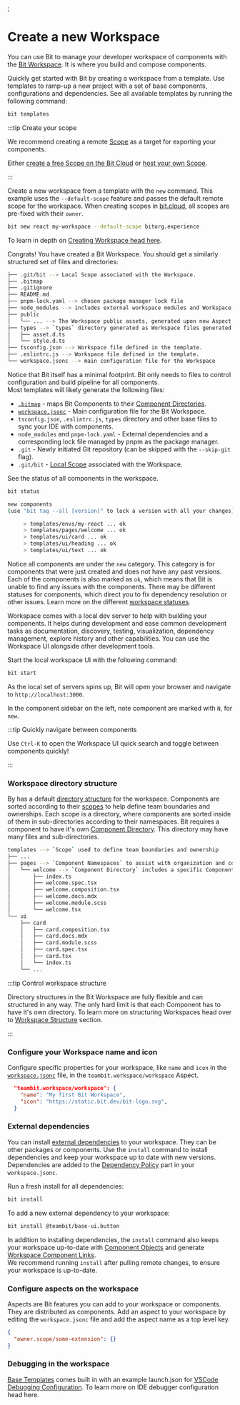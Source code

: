 ;

# Create a new Workspace

You can use Bit to manage your developer workspace of components with the [Bit Workspace](/workspace/workspace-overview). It is where you build and compose components.

Quickly get started with Bit by creating a workspace from a template. Use templates to ramp-up a new project with a set of base components, configurations and dependencies. See all available templates by running the following command:

```bash
bit templates
```

:::tip Create your scope

We recommend creating a remote [Scope](/scope/scope-overview) as a target for exporting your components.  

Either [create a free Scope on the Bit Cloud](https://bit.cloud) or [host your own Scope](/scope/running-a-scope-server).


:::

Create a new workspace from a template with the `new` command. This example uses the `--default-scope` feature and passes the default remote scope for the workspace. When creating scopes in [bit.cloud](https://bit.cloud), all scopes are pre-fixed with their `owner`.

```bash
bit new react my-workspace --default-scope bitorg.experience
```

To learn in depth on [Creating Workspace head here](/workspace/creating-workspaces).

Congrats! You have created a Bit Workspace. You should get a similarly structured set of files and directories:

```bash
├── .git/bit --> Local Scope associated with the Workspace.
├── .bitmap
├── .gitignore
├── README.md
├── pnpm-lock.yaml --> chosen package manager lock file
├── node_modules --> includes external workspace modules and Workspace Component Links.
├── public
│   └── ... --> The Workspace public assets, generated upon new Aspect configuration or the first time.
├── types --> `types` directory generated as Workspace files generated by the template.
│   ├── asset.d.ts
│   └── style.d.ts
├── tsconfig.json --> Workspace file defined in the template.
├── .eslintrc.js --> Workspace file defined in the template.
└── workspace.jsonc --> main configuration file for the Workspace
```

Notice that Bit itself has a minimal footprint. Bit only needs to files to control configuration and build pipeline for all components.  
Most templates will likely generate the following files:

- [`.bitmap`](/workspace/bitmap) - maps Bit Components to their [Component Directories](/workspace/component-directory).
- [`workspace.jsonc`](/workspace/workspace-configuration) - Main configuration file for the Bit Workspace.
- `tsconfig.json`, `.eslintrc.js`, `types` directory and other base files to sync your IDE with components.
- `node_modules` and `pnpm-lock.yaml` - External dependencies and a corresponding lock file managed by pnpm as the package manager.
- `.git` - Newly initiated Git repository (can be skipped with the `--skip-git` flag).
- `.git/bit` - [Local Scope](/scope/overview) associated with the Workspace.

See the status of all components in the workspace.

```bash
bit status
```

```bash
new components
(use "bit tag --all [version]" to lock a version with all your changes)

     > templates/envs/my-react ... ok
     > templates/pages/welcome ... ok
     > templates/ui/card ... ok
     > templates/ui/heading ... ok
     > templates/ui/text ... ok
```

Notice all components are under the `new` category. This category is for components that were just created and does not have any past versions. Each of the components is also marked as `ok`, which means that Bit is unable to find any issues with the components. There may be different statuses for components, which direct you to fix dependency resolution or other issues. Learn more on the different [workspace statuses](/workspace/workspace-status).

Workspace comes with a local dev server <!-- [local dev server](/workspace/workspace-ui) --> to help with building your components. It helps during development and ease common development tasks as documentation, discovery, testing, visualization, dependency management, explore history and other capabilities. You can use the Workspace UI alongside other development tools.  <!-- Bit runs a dev server for each type of components, according to their configuration. [readmore](/bundlers/dev-servers) -->

Start the local workspace UI with the following command:

```bash
bit start
```

As the local set of servers spins up, Bit will open your browser and navigate to `http://localhost:3000`.



In the component sidebar on the left, note component are marked with `N`, for `new`.

:::tip Quickly navigate between components

Use `Ctrl-K` to open the Workspace UI quick search and toggle between components quickly!

:::

### Workspace directory structure

By has a default [directory structure](/workspace/directory-structure) for the workspace. Components are sorted according to their [scopes](/scope/overview) to help define team boundaries and ownerships. Each scope is a directory, where components are sorted inside of them in sub-directories according to their namespaces. <!-- [namespaces](/workspace/namespaces) -->
Bit requires a component to have it's own [Component Directory](/workspace/component-directory). This directory may have many files and sub-directories.

<!-- To learn more on [Repository Architecture head over here](/understanding-bit/repository-architecture/overview). -->

```bash
templates --> `Scope` used to define team boundaries and ownership
├── ...
├── pages --> `Component Namespaces` to assist with organization and configuration of components used
│   └── welcome --> `Component Directory` includes a specific Component implantation.
│       ├── index.ts
│       ├── welcome.spec.tsx
│       ├── welcome.composition.tsx
│       ├── welcome.docs.mdx
│       ├── welcome.module.scss
│       └── welcome.tsx
└── ui
    ├── card
    │   ├── card.composition.tsx
    │   ├── card.docs.mdx
    │   ├── card.module.scss
    │   ├── card.spec.tsx
    │   ├── card.tsx
    │   └── index.ts
    └── ...
```

:::tip Control workspace structure

Directory structures in the Bit Workspace are fully flexible and can structured in any way. The only hard limit is that each Component has to have it's own directory. To learn more on structuring Workspaces head over to [Workspace Structure](/workspace/workspace-structure) section.

:::

### Configure your Workspace name and icon

Configure specific properties for your workspace, like `name` and `icon` in the [`workspace.jsonc`](/workspace/workspace-configuration) file, in the `teambit.workspace/workspace` Aspect.

```json
  "teambit.workspace/workspace": {
    "name": "My first Bit Workspace",
    "icon": "https://static.bit.dev/bit-logo.svg",
  }
```

### External dependencies

You can install [external dependencies](/dependencies/external-dependencies) to your workspace. They can be other packages or components. Use the `install` command to install dependencies and keep your workspace up to date with new versions.  
Dependencies are added to the [Dependency Policy](/dependencies/dependency-policies) part in your `workspace.jsonc`.

Run a fresh install for all dependencies:

```bash
bit install
```

To add a new external dependency to your workspace:

```bash
bit install @teambit/base-ui.button
```

In addition to installing dependencies, the `install` command also keeps your workspace up-to-date with [Component Objects](/components/component-objects) and generate [Workspace Component Links](/workspace/component-links).  
We recommend running `install` after pulling remote changes, to ensure your workspace is up-to-date.

### Configure aspects on the workspace

Aspects are Bit features you can add to your workspace or components. They are distributed as components. Add an aspect to your workspace by editing the `workspace.jsonc` file and add the aspect name as a top level key.

```json
{
  "owner.scope/some-extension": {}
}
```

### Debugging in the workspace

[Base Templates](/dev-services-overview/generator/generate-workspace) comes built in with an example launch.json for [VSCode Debugging Configuration](https://code.visualstudio.com/docs/editor/debugging). To learn more on IDE debugger configuration head here.

<!--TODO Webstorm to be added here.
 -->
